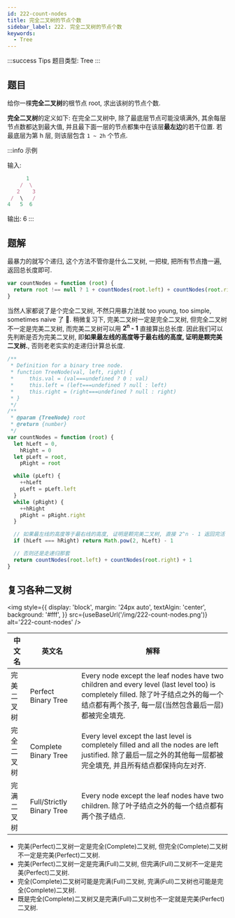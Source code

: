 ```yaml
---
id: 222-count-nodes
title: 完全二叉树的节点个数
sidebar_label: 222. 完全二叉树的节点个数
keywords:
  - Tree
---
```


:::success Tips
题目类型: Tree
:::

## 题目

给你一棵**完全二叉树**的根节点 root, 求出该树的节点个数.

**完全二叉树**的定义如下: 在完全二叉树中, 除了最底层节点可能没填满外, 其余每层节点数都达到最大值, 并且最下面一层的节点都集中在该层**最左边**的若干位置. 若最底层为第 h 层, 则该层包含 `1 ~ 2h` 个节点.

:::info 示例

输入:

```ts
      1
    /  \
   2    3
 /  \   /
4   5  6
```

输出: 6
:::

## 题解


<Tabs>
  <TabItem value="暴力递归" label="暴力递归">

最暴力的就写个递归, 这个方法不管你是什么二叉树, 一把梭, 把所有节点撸一遍, 返回总长度即可.

```ts
var countNodes = function (root) {
  return root !== null ? 1 + countNodes(root.left) + countNodes(root.right) : 0
}
```

</TabItem>
<TabItem value="最优解法" label="最优解法" default>

当然人家都说了是个完全二叉树, 不然只用暴力法就 too young, too simple, sometimes naive 了 🐸.
稍微复习下, 完美二叉树一定是完全二叉树, 但完全二叉树不一定是完美二叉树, 而完美二叉树可以用 **2<sup>n</sup> - 1** 直接算出总长度.
因此我们可以先判断是否为完美二叉树, 即**如果最左线的高度等于最右线的高度, 证明是颗完美二叉树.**, 否则老老实实的走递归计算总长度.

```ts
/**
 * Definition for a binary tree node.
 * function TreeNode(val, left, right) {
 *     this.val = (val===undefined ? 0 : val)
 *     this.left = (left===undefined ? null : left)
 *     this.right = (right===undefined ? null : right)
 * }
 */
/**
 * @param {TreeNode} root
 * @return {number}
 */
var countNodes = function (root) {
  let hLeft = 0,
    hRight = 0
  let pLeft = root,
    pRight = root

  while (pLeft) {
    ++hLeft
    pLeft = pLeft.left
  }
  while (pRight) {
    ++hRight
    pRight = pRight.right
  }

  // 如果最左线的高度等于最右线的高度, 证明是颗完美二叉树, 直接 2^n - 1 返回完活
  if (hLeft === hRight) return Math.pow(2, hLeft) - 1

  // 否则还是走递归那套
  return countNodes(root.left) + countNodes(root.right) + 1
}
```

</TabItem>
</Tabs>

## 复习各种二叉树


<img
  style={{
    display: 'block',
    margin: '24px auto',
    textAlgin: 'center',
    background: '#fff',
  }}
  src={useBaseUrl('/img/222-count-nodes.png')}
  alt='222-count-nodes'
/>

| 中文名     | 英文名                    | 解释                                                                                                                                                                                      |
| ---------- | ------------------------- | ----------------------------------------------------------------------------------------------------------------------------------------------------------------------------------------- |
| 完美二叉树 | Perfect Binary Tree       | Every node except the leaf nodes have two children and every level (last level too) is completely filled. 除了叶子结点之外的每一个结点都有两个孩子, 每一层(当然包含最后一层)都被完全填充. |
| 完全二叉树 | Complete Binary Tree      | Every level except the last level is completely filled and all the nodes are left justified. 除了最后一层之外的其他每一层都被完全填充, 并且所有结点都保持向左对齐.                        |
| 完满二叉树 | Full/Strictly Binary Tree | Every node except the leaf nodes have two children. 除了叶子结点之外的每一个结点都有两个孩子结点.                                                                                         |

- 完美(Perfect)二叉树一定是完全(Complete)二叉树, 但完全(Complete)二叉树不一定是完美(Perfect)二叉树.
- 完美(Perfect)二叉树一定是完满(Full)二叉树, 但完满(Full)二叉树不一定是完美(Perfect)二叉树.
- 完全(Complete)二叉树可能是完满(Full)二叉树, 完满(Full)二叉树也可能是完全(Complete)二叉树.
- 既是完全(Complete)二叉树又是完满(Full)二叉树也不一定就是完美(Perfect)二叉树.
